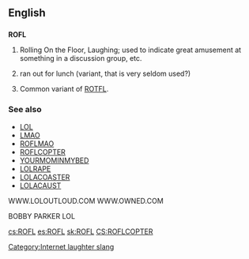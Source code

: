 ==English==

==={{initialism}}===
'''ROFL'''

# {{internet}} Rolling On the Floor, Laughing; used to indicate great amusement at something in a discussion group, etc.
# {{internet}} ran out for lunch (variant, that is very seldom used?)
# Common variant of [[ROTFL]].

===See also===
*[[LOL]]
*[[LMAO]]
*[[ROFLMAO]]
*[[ROFLCOPTER]]
*[[YOURMOMINMYBED]]
*[[LOLRAPE]]
*[[LOLACOASTER]]
*[[LOLACAUST]]
WWW.LOLOUTLOUD.COM
WWW.OWNED.COM

BOBBY PARKER LOL

[[Category:Internet laughter slang]]

[[cs:ROFL]]
[[es:ROFL]]
[[sk:ROFL]]
[[CS:ROFLCOPTER]]